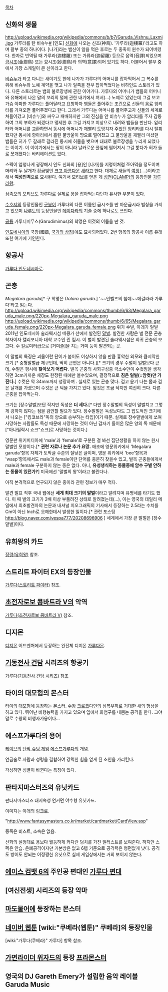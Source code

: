 [[목차]]

== 신화의 생물 ==
http://upload.wikimedia.org/wikipedia/commons/b/b7/Garuda_Vishnu_Laxmi.jpg
가루라를 탄 비슈누[http://en.wikipedia.org/wiki/Garuda #]
[인도] [[신화]]에 나오는 신조(神鳥). '가루라(迦樓羅)'라고도 하며 팔부 중의 하나이다. [나가]라는 뱀신이 알을 먹은 후로는 두 종족이 원수가 되어버렸다. 한자로 번역될 때 가루라(迦樓羅) 또는 가류라(迦留羅) 등으로 음역(音譯)되었으며 [[금시조]](金翅鳥) 또는 묘시조(妙翅鳥)라 의역(意譯)되어 있기도 하다. 더불어서  팔부 중에서 가장 스케일이 큰 신이라고 한다.

[[비슈누]]가 타고 다니는 새이기도 한데 나가가 가루다의 어머니를 잡아먹어서 그 복수를 위해 비슈누와 노예 계약을 맺고 나가 일족을 전부 잡아먹었다는 비하인드 스토리가 있다. 다른 스토리로는 뱀의 불로장생에 관한 이야기다. 가루다의 어머니가 뱀들의 어머니와 유해에서 나온 말의 꼬리의 털에 관한 내기에서 져서(...) 노예로 있었는데 그걸 보고 가슴 아파한 가루다는 풀어달라고 요청하자 뱀들은 풀어주는 조건으로 신들의 음료 암리타를 가져오면 풀어주겠다고 한다. 그래서 가루다는 어머니를 풀어주고자 신들의 세계로 쳐들어갔고 [비슈누]와 싸우고 패배하지만 그의 진심을 안 비슈누가 암리타를 주자 감동하여 그의 부하가 되겠다고 맹세한 후 그걸 가지고 지상으로 내려와 뱀들을 만난다. 암리타와 어머니를 교환하면서 동시에 어머니가 재빨리 도망치자 주었던 암리타를 다시 탈취했지만 동시에 항아리에서 흘린 물방울이 땅으로 떨어졌고 그 물방울을 재빨리 마셨던 뱀들은 혀가 두 갈래로 갈라진 동시에 허물을 벗으며 대대로 불로장생을 누리게 되었다는 이야기. 이 이야기에서는 땅이 아니라 날카로운 풀잎에 떨어져서 그걸 핥다가 혀가 둘로 쪼개졌다는 바리에이션도 있다.

스펙이 엄청나게 굉장해서 인도 신화의 [용]인 [나가]를 지렁이처럼 쪼아먹을 정도이며 머리와 두 날개가 황금빛인 [[크고 아름다운]] [[새]]라고 한다. 대체로 새들의 [[여왕]](....)이라고 해서 '''여성인격'''으로 묘사된다. 여기서 모티브를 얻은 게 [[성전(CLAMP)]]의 등장인물 [[가루라왕]].

[[삼족오]]의 모티브도 가루다로 실제로 용을 잡아먹는다던가 유사한 부분이 있다.

[[수호지]]의 등장인물인 [[구붕]]이 가루다의 다른 이름인 금시조를 딴 마운금시라 별칭을 가지고 있으며 [[나루토]]의 등장인물인 [[데이다라]]의 기술 중에 하나로도 쓰인다.

[[공룡]] 가루디미무스(Garudimimus)의 학명은 이것의 이름을 딴 것.

[[인도네시아]]의 국장(國章, [[국가의 상징]])에도 묘사되어있다. 2번 항목의 항공사 이름 유래 또한 여기에 기인한다.

== 항공사 ==
[[가루다 인도네시아]]로.

== 곤충 ==
''Megalara garuda''[* 구 학명은 ''Dalara garuda''.]
'~~인벨즈의 첨예~~메갈라라 가루다'라고 읽는다.
http://upload.wikimedia.org/wikipedia/commons/thumb/6/63/Megalara_garuda_male.png/220px-Megalara_garuda_male.png
http://upload.wikimedia.org/wikipedia/commons/thumb/6/65/Megalara_garuda_female.png/220px-Megalara_garuda_female.png
위가 수벌, 아래가 일벌
2011년 인도네시아 술라웨시섬 메콩가 산에서 발견된 [[말벌]]. 발견한 사람은 벌 전문 곤충학자이자 캘리포니아 대학 교수인 린 킴시.
이 벌이 발견된 술라웨시섬은 희귀 곤충의 보고다. 수 킬로미터급으로 [거미줄]을 치는 거미 등이 발견되는 곳.

이 말벌의 특징은 괴물이란 단어가 붙어도 이상하지 않을 만큼 흉악한 외모와 큼지막한 크기.[* 중형말벌급 체구인데, 딱히 큰편은 아니다.][* 크기의 경우 수펄이 일벌보다 큰데, 수펄은 평시에 '''찾아보기 어렵다.''' 벌목 곤충의 사회구성중 극소수만이 수컷임을 생각하면 3cm가까운 체장도 한정된 때에만 볼수있으며, 결정적으로 '''침은 일벌(=암컷)만 가진다.'''] 수컷은 약 34mm까지 성장하며 . 실제로 있는 곤충 맞다.
검고 윤기 나는 몸과 검은 날개를 가졌으며 수컷은 큰 턱을 가지고 있다. 암컷은 조금 작지만 여전히 크다. 다른 곤충을 잡아먹는다.

크기는 [장수말벌]보단 작지만 독성은 '''더 세다.'''[* 다만 장수말벌의 독성이 말벌치고 그렇게 강하지 않다는 점을 감안할 필요가 있다. 장수말벌은 독성보다도 그 압도적인 크기에서 나오는 ["킹코브라"독의 양으로 승부하는 타입]이기 때문. 실제로 장수말벌에게 쏘여 사망하는 사람들도 독성 때문에 사망하는 것이 아닌 갑자기 들어온 많은 양의 독 때문에 ["아나필락시 쇼크"쇼크]로 사망하는 것이다.]

영문판 위키피디아에 'male'과 'female'로 구분된 걸 봐선 집단생활을 하지 않는 원시말벌인 모양이다.[* '''관련 자료나 논문 추가 요망.''' 애초에 영문위키에서 'Megalara garuda'항목 자체가 토막글 수준의 질낮은 글이며, 영문 위키에서 'bee'항목과 'wasp'항목에서도 male과 female이란 단어를 충분히 찾을수 있고, 벌목 곤충들에게서 male과 female 구분하지 않는 종은 없다. 아니, '''유성생식하는 동물중에 암수 구별 안하는 동물이 있던가?''']
미국에선 '말벌의 왕'이라고 불린다나.

아직 본격적으로 연구되지 않은 종이라 관련 정보가 매우 적다.

발견 발표 직후 국내 웹에선 '''세계 최대 크기의 말벌'''이라고 알려지며 유명세를 타기도 했다. 이 때 벌의 크기가 2배 이상 부풀려진 상태로 알려졌는데(...), 이는 영국의 데일리 메일에서 최초발견자의 논문과 내셔널 지오그래픽의 기사에서 등장하는 2.5라는 수치를 Cm이 아닌 Inch로 오해한데서 발생한 일이다.[* 관련 포스팅 http://blog.naver.com/vespa777/20208696906 ] 세계에서 가장 큰 말벌은 [장수말벌]이다.

== 유희왕의 카드 ==
[[정령(유희왕)]] 참조.

== 스트리트 파이터 EX의 등장인물 ==
[[가루다(스트리트 파이터)]] 참조.

== [[초전자로보 콤바트라 V]]의 악역 ==
[[가루다(초전자로보 콤바트라 V)]] 참조.

== 디지몬 ==
[[디지몬]] 어드벤쳐에서 등장하는 완전체 디지몬 [[가루다몬]].

== [[기동전사 건담]] 시리즈의 항공기 ==
[[가루다(기동전사 건담 시리즈)]] 참조

== 타이의 대모험의 몬스터 ==
[[타이의 대모험]]에 등장하는 몬스터. [[수왕]] [[크로코다인]]의 심복부하로 거대한 새의 형상을 하고 있다. 뛰어난 비행능력을 가지고 있으며 입에서 화염구를 내뿜는 공격을 한다. 그야말로 수왕의 비행자가용이다...

== 에스프가루다의 용어 ==
[[케이브]]의 [[탄막 슈팅 게임]] [[에스프가루다]]의 개념.

연금술로 사람과 성령을 결합하여 강력한 힘을 얻게 된 초인을 가리킨다.

각성하면 성별이 바뀐다는 특징이 있다.

== 판타지마스터즈의 유닛카드 ==
판타지마스터즈 대지속성 언커먼 야수형 유닛카드.

이미지는 아래의 링크로.

"http://www.fantasymasters.co.kr/market/cardmarket/CardView.asp"

종족은 비스트, 소속은 없음.

신화의 설정대로 용보다 월등하게 커다란 덩치를 가진 일러스트를 보여준다. 하지만 스펙은 안습. 은폐공격이지만 기본방은 없고 6렙 기준으로 공격력은 형편없게 낫다. 공격도 방어도 안되는 어정쩡한 유닛으로 실제 게임상에서는 거의 보이지 않는다.

== [[에이스 컴뱃 6]]의 주인공 편대인 [[가루다 편대]] ==

== [여신전생] 시리즈의 등장 악마 ==

== [[마도물어]]에 등장하는 몬스터 ==

== [[네이버 웹툰]] [wiki:"쿠베라(웹툰)" 쿠베라]의 등장인물 ==
[wiki:"가루다(쿠베라)" 가루다] 항목 참조.

== [[가면라이더 위자드]]의 등장 [[프라몬스터]] ==

== 영국의 DJ Gareth Emery가 설립한 음악 레이블 Garuda Music == 
